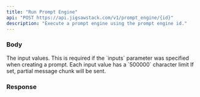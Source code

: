```yaml
---
title: "Run Prompt Engine"
api: "POST https://api.jigsawstack.com/v1/prompt_engine/{id}"
description: "Execute a prompt engine using the prompt engine id."
---
```



<Snippet file="header.mdx" />

### Body

<ParamField body="input_values" type="object">
  The input values. This is required if the `inputs` parameter was specified
  when creating a prompt. Each input value has a `500000` character limit
</ParamField>

<ParamField body="stream" type="boolean" defaultValue="false">
  If set, partial message chunk will be sent.
</ParamField>

### Response

<BasicResponse />

<PromptEngineRunSnippet />